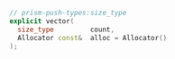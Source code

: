```cpp
// prism-push-types:size_type
explicit vector(
  size_type         count,
  Allocator const&  alloc = Allocator()
);
```